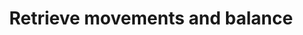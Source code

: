 ---
title: "Retrieve movements and balance"
openapi: get /accounts/movements-balance/{accountID}
---